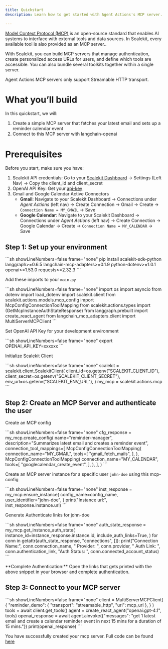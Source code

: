 ```yaml
---
title: Quickstart
description: Learn how to get started with Agent Actions's MCP server.

---
```



[Model Context Protocol (MCP)](https://modelcontextprotocol.io/docs/getting-started/intro) is an open-source standard that enables AI systems to interface with external tools and data sources. In Scalekit, every available tool is also provided as an MCP server..

With Scalekit, you can build MCP servers that manage authentication, create personalized access URLs for users, and define which tools are accessible. You can also bundle several toolkits together within a single server.

<Aside >
  Agent Actions MCP servers only support Streamable HTTP transport.
</Aside>

# What you’ll build
In this quickstart, we will:
1. Create a simple MCP server that fetches your latest email and sets up a reminder calendar event
2. Connect to this MCP server with langchain-openai

# Prerequisites
Before you start, make sure you have:
1. Scalekit API credentials: Go to your [Scalekit Dashboard](https://app.scalekit.com) -> Settings (Left Nav) -> Copy the client_id and client_secret
2. OpenAI API Key: Get your [api-key](https://platform.openai.com/api-keys)
3. Gmail and Google Calendar Active Connectors
    * **Gmail**: Navigate to your Scalekit Dashboard -> Connections under *Agent Actions* (left nav) -> Create Connection -> Gmail -> Create -> `Connection Name = MY_GMAIL` -> Save
    * **Google Calendar**: Navigate to your Scalekit Dashboard -> Connections under *Agent Actions* (left nav) -> Create Connection -> Google Calendar -> Create -> `Connection Name = MY_CALENDAR` -> Save

## Step 1: Set up your environment

<p>
  ```sh showLineNumbers=false frame="none"
  pip install scalekit-sdk-python langgraph>=0.6.5 langchain-mcp-adapters>=0.1.9 python-dotenv>=1.0.1 openai>=1.53.0 requests>=2.32.3
  ```
</p>

Add these imports to your `main.py`
<p>
  ```sh showLineNumbers=false frame="none"
import os
import asyncio
from dotenv import load_dotenv
import scalekit.client
from scalekit.actions.models.mcp_config import McpConfigConnectionToolMapping
from scalekit.actions.types import (GetMcpInstanceAuthStateResponse)
from langgraph.prebuilt import create_react_agent
from langchain_mcp_adapters.client import MultiServerMCPClient
  ```
</p>

Set OpenAI API Key for your development environment

<p>
  ```sh showLineNumbers=false frame="none"
  export OPENAI_API_KEY=xxxxxx
  ```
</p>

Initialize Scalekit Client


<p>
  ```sh showLineNumbers=false frame="none"
scalekit = scalekit.client.ScalekitClient(
    client_id=os.getenv("SCALEKIT_CLIENT_ID"),
    client_secret=os.getenv("SCALEKIT_CLIENT_SECRET"),
    env_url=os.getenv("SCALEKIT_ENV_URL"),
)
my_mcp = scalekit.actions.mcp
  ```
</p>

## Step 2: Create an MCP Server and authenticate the user

Create an MCP config

<p>
  ```sh showLineNumbers=false frame="none"
cfg_response = my_mcp.create_config(
    name="reminder-manager",
    description="Summarizes latest email and creates a reminder event",
    connection_tool_mappings=[
        McpConfigConnectionToolMapping(
            connection_name="MY_GMAIL",
            tools=[
                "gmail_fetch_mails",
            ],
        ),
        McpConfigConnectionToolMapping(
            connection_name="MY_CALENDAR",
            tools=[
                "googlecalendar_create_event",
            ],
        ),
    ],
)
  ```
</p>

Create an MCP server instance for a specific user `john-doe` using this mcp-config

<p>
  ```sh showLineNumbers=false frame="none"
inst_response = my_mcp.ensure_instance(
    config_name=config_name,
    user_identifier="john-doe",
)
print("Instance url:", inst_response.instance.url)
  ```
</p>

Generate Authenticate links for john-doe

<p>
  ```sh showLineNumbers=false frame="none"
auth_state_response = my_mcp.get_instance_auth_state(
    instance_id=instance_response.instance.id,
    include_auth_links=True,
)
for conn in getattr(auth_state_response, "connections", []):
    print("Connection Name:", conn.connection_name, " Provider: ", conn.provider, " Auth Link: ", conn.authentication_link, "Auth Status: ", conn.connected_account_status)
  ```
</p>

<Aside type="note">
    **Complete Authentication:** Open the links that gets printed with the above snippet in your browser and complete authentication.
</Aside>

## Step 3: Connect to your MCP server

<p>
  ```sh showLineNumbers=false frame="none"
client = MultiServerMCPClient(
    {
        "reminder_demo": {
            "transport": "streamable_http",
            "url": mcp_url
        },
    }
)
tools = await client.get_tools()
agent = create_react_agent("openai:gpt-4.1", tools)
openai_response = await agent.ainvoke({"messages": "get 1 latest email and create a calendar reminder event in next 15 mins for a duration of 15 mins."})
print(openai_response)
  ```
</p>

You have successfully created your mcp server. Full code can be found [here](https://github.com/scalekit-inc/python-connect-demos)
